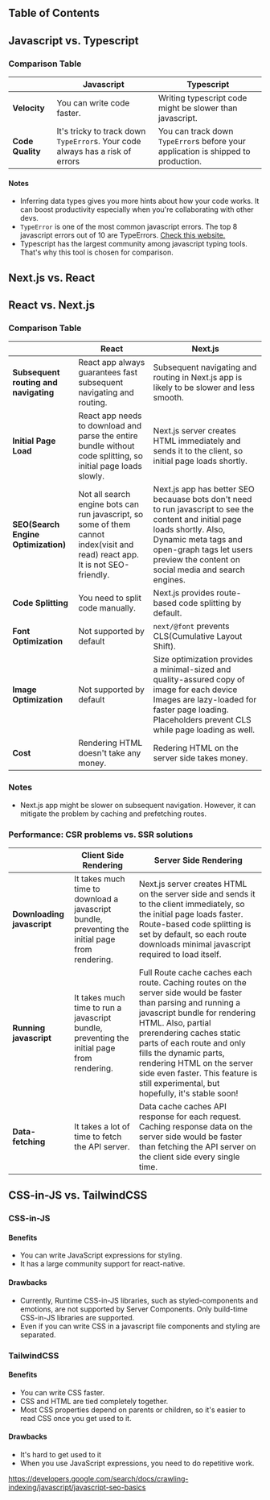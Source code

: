 ## Table of Contents

## Javascript vs. Typescript

### Comparison Table

|                  | Javascript                                                                    | Typescript                                                                        |
| ---------------- | ----------------------------------------------------------------------------- | --------------------------------------------------------------------------------- |
| **Velocity**     | You can write code faster.                                                    | Writing typescript code might be slower than javascript.                          |
| **Code Quality** | It's tricky to track down `TypeError`s. Your code always has a risk of errors | You can track down `TypeError`s before your application is shipped to production. |

#### Notes

- Inferring data types gives you more hints about how your code works. It can boost productivity especially when you're collaborating with other devs.
- `TypeError` is one of the most common javascript errors. The top 8 javascript errors out of 10 are TypeErrors. [Check this website.](https://rollbar.com/blog/top-10-javascript-errors-from-1000-projects-and-how-to-avoid-them/)
- Typescript has the largest community among javascript typing tools. That's why this tool is chosen for comparison.

## Next.js vs. React

## React vs. Next.js

### Comparison Table

|                                       | React                                                                                                                          | Next.js                                                                                                                                                                                                                                |
| ------------------------------------- | ------------------------------------------------------------------------------------------------------------------------------ | -------------------------------------------------------------------------------------------------------------------------------------------------------------------------------------------------------------------------------------- |
| **Subsequent routing and navigating** | React app always guarantees fast subsequent navigating and routing.                                                            | Subsequent navigating and routing in Next.js app is likely to be slower and less smooth.                                                                                                                                               |
| **Initial Page Load**                 | React app needs to download and parse the entire bundle without code splitting, so initial page loads slowly.                  | Next.js server creates HTML immediately and sends it to the client, so initial page loads shortly.                                                                                                                                     |
| **SEO(Search Engine Optimization)**   | Not all search engine bots can run javascript, so some of them cannot index(visit and read) react app. It is not SEO-friendly. | Next.js app has better SEO becauase bots don't need to run javascript to see the content and initial page loads shortly. Also, Dynamic meta tags and open-graph tags let users preview the content on social media and search engines. |
| **Code Splitting**                    | You need to split code manually.                                                                                               | Next.js provides route-based code splitting by default.                                                                                                                                                                                |
| **Font Optimization**                 | Not supported by default                                                                                                       | `next/@font` prevents CLS(Cumulative Layout Shift).                                                                                                                                                                                    |
| **Image Optimization**                | Not supported by default                                                                                                       | Size optimization provides a minimal-sized and quality-assured copy of image for each device Images are lazy-loaded for faster page loading. Placeholders prevent CLS while page loading as well.                                      |
| **Cost**                              | Rendering HTML doesn't take any money.                                                                                         | Redering HTML on the server side takes money.                                                                                                                                                                                          |

### Notes

- Next.js app might be slower on subsequent navigation. However, it can mitigate the problem by caching and prefetching routes.

### Performance: CSR problems vs. SSR solutions

|                            | Client Side Rendering                                                                           | Server Side Rendering                                                                                                                                                                                                                                                                                                                                                     |
| -------------------------- | ----------------------------------------------------------------------------------------------- | ------------------------------------------------------------------------------------------------------------------------------------------------------------------------------------------------------------------------------------------------------------------------------------------------------------------------------------------------------------------------- |
| **Downloading javascript** | It takes much time to download a javascript bundle, preventing the initial page from rendering. | Next.js server creates HTML on the server side and sends it to the client immediately, so the initial page loads faster. Route-based code splitting is set by default, so each route downloads minimal javascript required to load itself.                                                                                                                                |
| **Running javascript**     | It takes much time to run a javascript bundle, preventing the initial page from rendering.      | Full Route cache caches each route. Caching routes on the server side would be faster than parsing and running a javascript bundle for rendering HTML. Also, partial prerendering caches static parts of each route and only fills the dynamic parts, rendering HTML on the server side even faster. This feature is still experimental, but hopefully, it's stable soon! |
| **Data-fetching**          | It takes a lot of time to fetch the API server.                                                 | Data cache caches API response for each request. Caching response data on the server side would be faster than fetching the API server on the client side every single time.                                                                                                                                                                                              |

## CSS-in-JS vs. TailwindCSS

### CSS-in-JS

#### Benefits

- You can write JavaScript expressions for styling.
- It has a large community support for react-native.

#### Drawbacks

- Currently, Runtime CSS-in-JS libraries, such as styled-components and emotions, are not supported by Server Components. Only build-time CSS-in-JS libraries are supported.
- Even if you can write CSS in a javascript file components and styling are separated.

### TailwindCSS

#### Benefits

- You can write CSS faster.
- CSS and HTML are tied completely together.
- Most CSS properties depend on parents or children, so it's easier to read CSS once you get used to it.

#### Drawbacks

- It's hard to get used to it
- When you use JavaScript expressions, you need to do repetitive work.

https://developers.google.com/search/docs/crawling-indexing/javascript/javascript-seo-basics

